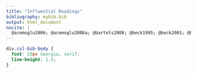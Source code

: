 ```yaml
---
title: "Influential Readings"
bibliography: mybib.bib
output: html_document
nocite: |
  @acemoglu2006; @acemoglu2006a; @bartels2008; @beck1995; @beck2001; @beck2011; @bell2015; @beramendi2007; @blyth2013; @busemeyer2020a; @chesnais2016; @dumenil2013; @dumenil2018; @ellis2014; @faricy2015; @fernandez-albertos2015; @gilens2012; @golden2013; @hacker2004b; @harvey2011; @harvey2015; @klarman2016; @kliman2012; @kliman2015b; @kotz2009; @lapavitsas2012; @lupu2011; @martin2012a; @mccarty2013; @mccarty2016; @milanovic2016; @moene2001; @piketty1995; @piketty2014; @piketty2017; @stockhammer2016; @taber2006; @thelen2012; @toussaint2019; @zucman2015; @zucman2019
---
```


```css
div.csl-bib-body {
  font: 20px Georgia, serif;
  line-height: 1.5;
}
```







